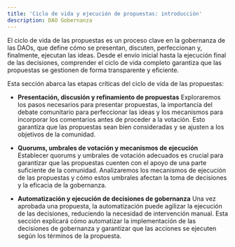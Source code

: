 ```yaml
---
title: 'Ciclo de vida y ejecución de propuestas: introducción'
description: DAO Gobernanza
---
```


El ciclo de vida de las propuestas es un proceso clave en la gobernanza de las DAOs, que define cómo se presentan, discuten, perfeccionan y, finalmente, ejecutan las ideas. Desde el envío inicial hasta la ejecución final de las decisiones, comprender el ciclo de vida completo garantiza que las propuestas se gestionen de forma transparente y eficiente.

Esta sección abarca las etapas críticas del ciclo de vida de las propuestas:

- **Presentación, discusión y refinamiento de propuestas**
    Exploraremos los pasos necesarios para presentar propuestas, la importancia del debate comunitario para perfeccionar las ideas y los mecanismos para incorporar los comentarios antes de proceder a la votación. Esto garantiza que las propuestas sean bien consideradas y se ajusten a los objetivos de la comunidad.

- **Quorums, umbrales de votación y mecanismos de ejecución**
    Establecer quorums y umbrales de votación adecuados es crucial para garantizar que las propuestas cuenten con el apoyo de una parte suficiente de la comunidad. Analizaremos los mecanismos de ejecución de las propuestas y cómo estos umbrales afectan la toma de decisiones y la eficacia de la gobernanza.

- **Automatización y ejecución de decisiones de gobernanza**
    Una vez aprobada una propuesta, la automatización puede agilizar la ejecución de las decisiones, reduciendo la necesidad de intervención manual. Esta sección explicará cómo automatizar la implementación de las decisiones de gobernanza y garantizar que las acciones se ejecuten según los términos de la propuesta.